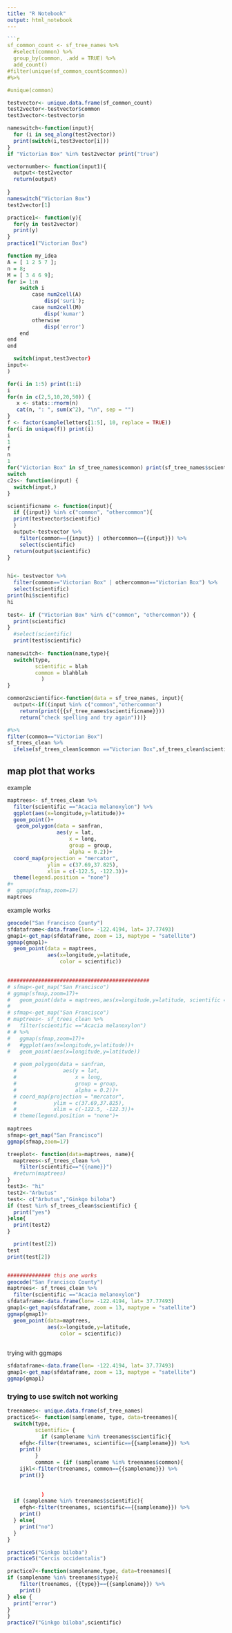 ```yaml
---
title: "R Notebook"
output: html_notebook
---
```




```r

```r
sf_common_count <- sf_tree_names %>% 
  #select(common) %>% 
  group_by(common, .add = TRUE) %>% 
  add_count()
#filter(unique(sf_common_count$common))
#%>% 

#unique(common)
```



```r
testvector<- unique.data.frame(sf_common_count)
test2vector<-testvector$common
test3vector<-testvector$n

nameswitch<-function(input){
  for (i in seq_along(test2vector))
  print(switch(i,test3vector[i]))
}
if "Victorian Box" %in% test2vector print("true")

vectornumber<- function(input1){
  output<-test2vector
  return(output)
  
}
nameswitch("Victorian Box")
test2vector[1]

practice1<- function(y){
  for(y in test2vector) 
  print(y)
}
practice1("Victorian Box")

function my_idea
A = [ 1 2 5 7 ];
n = 8;
M = [ 3 4 6 9];
for i= 1:n
    switch i
        case num2cell(A)
            disp('suri');
        case num2cell(M)
            disp('kumar')
        otherwise
            disp('error')
    end
end
end

  switch(input,test3vector}
input<-
)
```






```r
for(i in 1:5) print(1:i)
i
for(n in c(2,5,10,20,50)) {
   x <- stats::rnorm(n)
   cat(n, ": ", sum(x^2), "\n", sep = "")
}
f <- factor(sample(letters[1:5], 10, replace = TRUE))
for(i in unique(f)) print(i)
i
1
f
n
1
for("Victorian Box" in sf_tree_names$common) print(sf_tree_names$scientific)
switch
c2s<- function(input) {
  switch(input,)
}
```



```r
scientificname <- function(input){
  if {{input}} %in% c("common", "othercommon"){
  print(testvector$scientific)
  }
  output<-testvector %>% 
    filter(common=={{input}} | othercommon=={{input}}) %>% 
    select(scientific)
  return(output$scientific)
}


hi<- testvector %>% 
  filter(common=="Victorian Box" | othercommon=="Victorian Box") %>% 
  select(scientific)
print(hi$scientific)
hi
 
test<- if ("Victorian Box" %in% c("common", "othercommon")) {
  print(scientific)
}
  #select(scientific)
  print(test$scientific)
  
nameswitch<- function(name,type){
  switch(type,
         scientific = blah
         common = blahblah
           )
}

```



```r
common2scientific<-function(data = sf_tree_names, input){
  output<-if((input %in% c("common","othercommon")
    return(print({{sf_tree_names$scientificname}}))
    return("check spelling and try again")))}
```


```r

#%>% 
filter(common=="Victorian Box")
sf_trees_clean %>% 
  ifelse(sf_trees_clean$common =="Victorian Box",sf_trees_clean$scientific,"check spelling")
```


## map plot that works


example 
```r
maptrees<- sf_trees_clean %>% 
  filter(scientific =="Acacia melanoxylon") %>% 
  ggplot(aes(x=longitude,y=latitude))+
  geom_point()+
   geom_polygon(data = sanfran,
                aes(y = lat,
                    x = long,
                    group = group,
                    alpha = 0.2))+
  coord_map(projection = "mercator",
             ylim = c(37.69,37.825),
             xlim = c(-122.5, -122.3))+
  theme(legend.position = "none")
#+
#  ggmap(sfmap,zoom=17)
maptrees

```



example works
```r
geocode("San Francisco County")
sfdataframe<-data.frame(lon= -122.4194, lat= 37.77493)
gmap1<-get_map(sfdataframe, zoom = 13, maptype = "satellite")
ggmap(gmap1)+
  geom_point(data = maptrees, 
             aes(x=longitude,y=latitude,
                 color = scientific))
  

##############################################
# sfmap<-get_map("San Francisco")
# ggmap(sfmap,zoom=17)+
#   geom_point(data = maptrees,aes(x=longitude,y=latitude, scientific = "red"))
# 
# sfmap<-get_map("San Francisco")
# maptrees<- sf_trees_clean %>%
#   filter(scientific =="Acacia melanoxylon")
# # %>%
#   ggmap(sfmap,zoom=17)+
#   #ggplot(aes(x=longitude,y=latitude))+
#   geom_point(aes(x=longitude,y=latitude))
  
  # geom_polygon(data = sanfran,
  #               aes(y = lat,
  #                   x = long,
  #                   group = group,
  #                   alpha = 0.2))+
  # coord_map(projection = "mercator",
  #            ylim = c(37.69,37.825),
  #            xlim = c(-122.5, -122.3))+
  # theme(legend.position = "none")+
  
maptrees
sfmap<-get_map("San Francisco")
ggmap(sfmap,zoom=17)
```





```r
treeplot<- function(data=maptrees, name){
  maptrees<-sf_trees_clean %>% 
    filter(scientific=="{{name}}")
  #return(maptrees)
}
test3<- "hi"
test2<-"Arbutus"
test<- c("Arbutus","Ginkgo biloba")
if (test %in% sf_trees_clean$scientific) {
  print("yes")
}else{
  print(test2)
}

  print(test[2])
test
print(test[2])


############## this one works
geocode("San Francisco County")
maptrees<- sf_trees_clean %>% 
  filter(scientific =="Acacia melanoxylon")
sfdataframe<-data.frame(lon= -122.4194, lat= 37.77493)
gmap1<-get_map(sfdataframe, zoom = 13, maptype = "satellite")
ggmap(gmap1)+
  geom_point(data=maptrees,
             aes(x=longitude,y=latitude,
                 color = scientific))
  
```



trying with ggmaps

```r
sfdataframe<-data.frame(lon= -122.4194, lat= 37.77493)
gmap1<-get_map(sfdataframe, zoom = 13, maptype = "satellite")
ggmap(gmap1)
```



### trying to use switch not working

```r
treenames<- unique.data.frame(sf_tree_names)
practice5<- function(samplename, type, data=treenames){
  switch(type,
         scientific= {
           if (samplename %in% treenames$scientific){
    efgh<-filter(treenames, scientific=={{samplename}}) %>% 
    print()
         }
         common = {if (samplename %in% treenames$common){
    ijkl<-filter(treenames, common=={{samplename}}) %>% 
    print()}
         
         
           )
  if (samplename %in% treenames$scientific){
    efgh<-filter(treenames, scientific=={{samplename}}) %>% 
    print()
  } else{
    print("no")
  }
}

practice5("Ginkgo biloba")
practice5("Cercis occidentalis")
```



```r
practice7<-function(samplename,type, data=treenames){
if (samplename %in% treenames$type){
    filter(treenames, {{type}}=={{samplename}}) %>% 
    print()
} else {
  print("error")
}
}
practice7("Ginkgo biloba",scientific)
```



